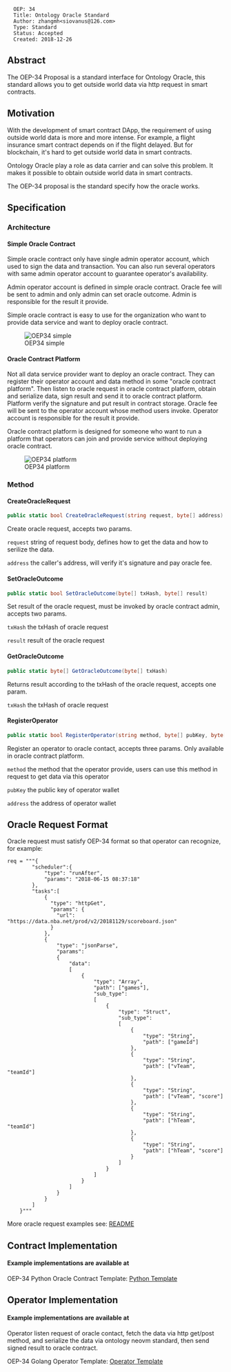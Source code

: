 <pre>
  OEP: 34
  Title: Ontology Oracle Standard
  Author: zhangmh<siovanus@126.com>
  Type: Standard
  Status: Accepted
  Created: 2018-12-26
</pre>

==Abstract==
The OEP-34 Proposal is a standard interface for Ontology Oracle, this standard allows you to get outside world data via http request in smart contracts.

==Motivation==
With the development of smart contract DApp, the requirement of using outside world data is more and more intense. For example, a flight insurance smart contract depends on if the flight delayed. But for blockchain, it's hard to get outside world data in smart contracts.

Ontology Oracle play a role as data carrier and can solve this problem. It makes it possible to obtain outside world data in smart contracts.

The OEP-34 proposal is the standard specify how the oracle works.

==Specification==
===Architecture===
====Simple Oracle Contract====
Simple oracle contract only have single admin operator account, which used to sign the data and transaction. You can also run several operators with same admin operator account to guarantee operator's availability.

Admin operator account is defined in simple oracle contract. Oracle fee will be sent to admin and only admin can set oracle outcome. Admin is responsible for the result it provide.

Simple oracle contract is easy to use for the organization who want to provide data service and want to deploy oracle contract.

[[Image:/resource/OEP-34/simple-oracle.png|OEP34 simple]]

====Oracle Contract Platform====
Not all data service provider want to deploy an oracle contract. They can register their operator account and data method in some "oracle contract platform". Then listen to oracle request in oracle contract platform, obtain and serialize data, sign result and send it to oracle contract platform. Platform verify the signature and put result in contract storage. Oracle fee will be sent to the operator account whose method users invoke. Operator account is responsible for the result it provide.

Oracle contract platform is designed for someone who want to run a platform that operators can join and provide service without deploying oracle contract.

[[Image:/resource/OEP-34/oracle-platform.png|OEP34 platform]]

===Method===
====CreateOracleRequest====
<source lang="csharp">
public static bool CreateOracleRequest(string request, byte[] address)
</source>
Create oracle request, accepts two params.

<code>request</code> string of request body, defines how to get the data and how to serilize the data.

<code>address</code> the caller's address, will verify it's signature and pay oracle fee.

====SetOracleOutcome====
<source lang="csharp">
public static bool SetOracleOutcome(byte[] txHash, byte[] result)
</source>
Set result of the oracle request, must be invoked by oracle contract admin, accepts two params.

<code>txHash</code> the txHash of oracle request

<code>result</code> result of the oracle request

====GetOracleOutcome====
<source lang="csharp">
public static byte[] GetOracleOutcome(byte[] txHash)
</source>
Returns result according to the txHash of the oracle request, accepts one param.

<code>txHash</code> the txHash of oracle request

====RegisterOperator====
<source lang="csharp">
public static bool RegisterOperator(string method, byte[] pubKey, byte[] address)
</source>
Register an operator to oracle contact, accepts three params. Only available in oracle contract platform.

<code>method</code> the method that the operator provide, users can use this method in request to get data via this operator

<code>pubKey</code> the public key of operator wallet

<code>address</code> the address of operator wallet

==Oracle Request Format==
Oracle request must satisfy OEP-34 format so that operator can recognize, for example:
<pre>
req = """{
		"scheduler":{
			"type": "runAfter",
			"params": "2018-06-15 08:37:18"
		},
		"tasks":[
			{
			  "type": "httpGet",
			  "params": {
				"url": "https://data.nba.net/prod/v2/20181129/scoreboard.json"
			  }
			},
			{
				"type": "jsonParse",
				"params":
				{
					"data":
					[
						{
							"type": "Array",
							"path": ["games"],
							"sub_type":
							[
								{
									"type": "Struct",
									"sub_type":
									[
										{
											"type": "String",
											"path": ["gameId"]
										},
										{
											"type": "String",
											"path": ["vTeam", "teamId"]
										},
										{
											"type": "String",
											"path": ["vTeam", "score"]
										},
										{
											"type": "String",
											"path": ["hTeam", "teamId"]
										},
										{
											"type": "String",
											"path": ["hTeam", "score"]
										}
									]
								}
							]
						}
					]
				}
			}
		]
	}"""
</pre>

More oracle request examples see: [[https://github.com/ontio/ontology-oracle | README]]

==Contract Implementation==
====Example implementations are available at====
OEP-34 Python Oracle Contract Template: [[https://github.com/ontio/ontology-oracle/tree/master/smartcontract | Python Template]]

==Operator Implementation==
====Example implementations are available at====
Operator listen request of oracle contact, fetch the data via http get/post method, and serialize the data via ontology neovm standard, then send signed result to oracle contract.

OEP-34 Golang Operator Template: [[https://github.com/ontio/ontology-oracle | Operator Template]]


